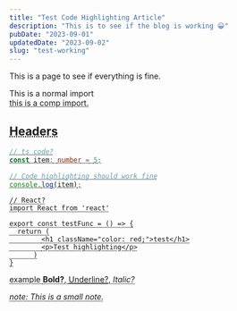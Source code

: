 ```yaml
---
title: "Test Code Highlighting Article"
description: "This is to see if the blog is working 😀"
pubDate: "2023-09-01"
updatedDate: "2023-09-02"
slug: "test-working"
---
```



<p>This is a page to see if everything is fine.</p>
This is a normal import
<Abbr name="t" title="A test abbrivation!" />
<br />
this is a comp import.
<Comp />

<h2> Headers </h2>

```ts
// ts code?
const item: number = 5;

// Code highlighting should work fine
console.log(item);
```

```tsx
// React?
import React from 'react'

export const testFunc = () => {
  return (
        <h1 className="color: red;">test</h1>
        <p>Test highlighting</p>
      )
}
```

example **Bold?**, <span style="text-decoration: underline;">Underline?</span>, _Italic?_

_note: This is a small note._
